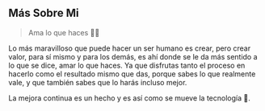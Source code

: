 ## Más Sobre Mi

> Ama lo que haces 👩‍💻

Lo más maravilloso que puede hacer un ser humano es crear, pero crear valor,
para sí mismo y para los demás, es ahí donde se le da más sentido a lo que se dice, amar lo que haces. Ya que disfrutas tanto el proceso en hacerlo como el resultado mismo que das, porque sabes lo que realmente vale, 
y que también sabes que lo harás incluso mejor. 

La mejora continua es un hecho y es así como se mueve la tecnología 🤖.